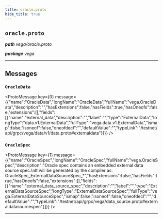 ```yaml
---
title: oracle.proto
hide_title: true
---
```



## `oracle.proto`
_**path** vega/oracle.proto_

_**package** vega_



---

## Messages


### `OracleData`
<ProtoMessage key={0} message={{"name":"OracleData","longName":"OracleData","fullName":"vega.OracleData","description":"","hasExtensions":false,"hasFields":true,"hasOneofs":false,"extensions":[],"fields":[{"name":"external_data","description":"","label":"","type":"ExternalData","longType":"data.v1.ExternalData","fullType":"vega.data.v1.ExternalData","ismap":false,"isoneof":false,"oneofdecl":"","defaultValue":"","typeLink":"/testnet/api/grpc/vega/data/v1/data.proto#externaldata"}]}} />


### `OracleSpec`
<ProtoMessage key={1} message={{"name":"OracleSpec","longName":"OracleSpec","fullName":"vega.OracleSpec","description":"Oracle spec contains an embedded external data source spec.\nIt will be generated by the compiler as: OracleSpec_ExternalDataSourceSpec_*","hasExtensions":false,"hasFields":true,"hasOneofs":false,"extensions":[],"fields":[{"name":"external_data_source_spec","description":"","label":"","type":"ExternalDataSourceSpec","longType":"ExternalDataSourceSpec","fullType":"vega.ExternalDataSourceSpec","ismap":false,"isoneof":false,"oneofdecl":"","defaultValue":"","typeLink":"/testnet/api/grpc/vega/data_source.proto#externaldatasourcespec"}]}} />

---


  